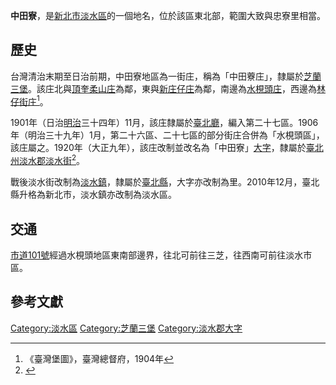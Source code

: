 {{noteTA
|1 = zh-cn:庄; zh-hk:庄; zh-tw:庄;
}}
'''中田寮 '''，是[[新北市|新北市]][[淡水區|淡水區]]的一個地名，位於該區東北部，範圍大致與忠寮里相當。

==歷史==
台灣清治末期至日治前期，中田寮地區為一街庄，稱為「中田藔庄」，隸屬於[[芝蘭三堡|芝蘭三堡]]。該庄北與[[頂奎柔山庄|頂奎柔山庄]]為鄰，東與[[北新庄子|新庄仔庄]]為鄰，南邊為[[水梘頭庄|水梘頭庄]]，西邊為[[林仔街庄|林仔街庄]]<ref>《臺灣堡圖》，臺灣總督府，1904年</ref>。

1901年（日治[[明治|明治]]三十四年）11月，該庄隸屬於[[臺北廳|臺北廳]]，編入第二十七區。1906年（明治三十九年）1月，第二十六區、二十七區的部分街庄合併為「水梘頭區」，該庄屬之。1920年（大正九年），該庄改制並改名為「中田寮」[[大字|大字]]，隸屬於[[臺北州|臺北州]][[淡水郡|淡水郡]][[淡水街|淡水街]]<ref name="地圖會說話">{{Cite web |url=http://mapstalk.blogspot.tw/2010/10/1901-2010.html |title=《臺北市沿革 1901-2010》，地圖會說話網站 |accessdate=2016-07-27 |archive-date=2016-08-16 |archive-url=https://web.archive.org/web/20160816203231/http://mapstalk.blogspot.tw/2010/10/1901-2010.html |dead-url=no }}</ref>。

戰後淡水街改制為[[淡水區|淡水鎮]]，隸屬於[[臺北縣|臺北縣]]，大字亦改制為里。2010年12月，臺北縣升格為新北市，淡水鎮亦改制為淡水區。

==交通==
[[市道101號|市道101號]]經過水梘頭地區東南部邊界，往北可前往三芝，往西南可前往淡水市區。

==參考文獻==
{{reflist}}

{{淡水郡}}

[[Category:淡水區|Category:淡水區]]
[[Category:芝蘭三堡|Category:芝蘭三堡]]
[[Category:淡水郡大字|Category:淡水郡大字]]